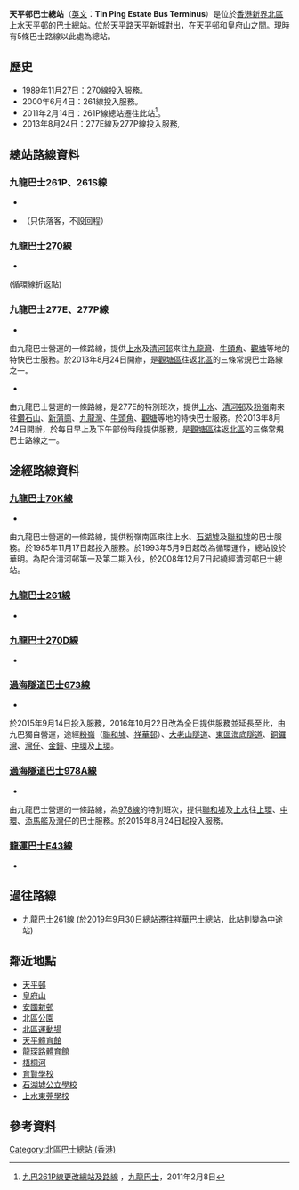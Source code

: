 {{Infobox HK Bus terminus 
| image=TingPingBT 2016.jpg 
| name= 天平邨巴士總站
| engname= Tin Ping Estate Bus Terminus
| district= [[北區_(香港)|新界北區]]
| area= 九巴 <br /> -天平/翠麗
| street= [[天平路|天平路]]
| opendate= 1989年
| terminate= [[九巴|九巴]]<br>[[九龍巴士261線|261P、261S]]、[[九龍巴士270線|270]]、[[九龍巴士277E線|277E]]、[[九龍巴士277P線|277P]]
| via= [[九巴|九巴]]<br>[[九龍巴士70K線|70K]]、[[九龍巴士261線|261]]、[[九龍巴士270D線|270D]]<br>[[過海隧道巴士|過海隧道巴士]]<br>[[過海隧道巴士673線|673]]、[[過海隧道巴士978線|978A]]<br>[[龍運巴士|龍運巴士]]<br>[[龍運巴士E43線|E43]]
| feeder= 無
| nearbystreets= [[馬適路|馬適路]]、[[龍琛路|龍琛路]]、[[馬會道|馬會道]]
| nearbysights= [[北區公園|北區公園]]、[[北區運動場|北區運動場]]、<br>[[天平體育館|天平體育館]]、[[天平新城|天平新城]]
| notes= 
| bgcolor= green
| fontcolor= white
| alternative= -
}}

'''天平邨巴士總站'''（[[英文|英文]]：'''Tin Ping Estate Bus Terminus'''）是位於[[香港|香港]][[北區_(香港)|新界北區]][[上水|上水]][[天平邨|天平邨]]的巴士總站。位於[[天平路|天平路]]天平新城對出，在天平邨和[[皇府山|皇府山]]之間。現時有5條巴士路線以此處為總站。

==歷史==
*1989年11月27日：270線投入服務。
*2000年6月4日：261線投入服務。
*2011年2月14日：261P線總站遷往此站<ref>[http://www.kmb.hk/tc/news/press/archives/news201102081222.html 九巴261P線更改總站及路線] {{Wayback|url=http://www.kmb.hk/tc/news/press/archives/news201102081222.html |date=20130216054020 }}，[[九龍巴士|九龍巴士]]，2011年2月8日</ref>。
*2013年8月24日：277E線及277P線投入服務,

==總站路線資料==
=== 九龍巴士261P、261S線 ===
;{{KMB|261P}}
*{{HK Bus Route KLNT|261P|inline}}  
;{{KMB|261S}}
*{{HK Bus Route KLNT|261S|inline}}（只供落客，不設回程）

===[[九龍巴士270線|九龍巴士270線]]===
*{{HK Bus Route KLNT|270|inline}}
(循環線折返點)

===九龍巴士277E、277P線===
;{{KMB|277E}}
*{{HK Bus Route KLNT|277E|inline}}
由九龍巴士營運的一條路線，提供[[上水|上水]]及[[清河邨|清河邨]]來往[[九龍灣|九龍灣]]、[[牛頭角|牛頭角]]、[[觀塘|觀塘]]等地的特快巴士服務。於2013年8月24日開辦，是[[觀塘區|觀塘區]]往返[[北區_(香港)|北區]]的三條常規巴士路線之一。

;{{KMB|277P}}
*{{HK Bus Route KLNT|277P|inline}}
由九龍巴士營運的一條路線，是277E的特別班次，提供[[上水|上水]]、[[清河邨|清河邨]]及[[粉嶺|粉嶺]]南來往[[鑽石山|鑽石山]]、[[新蒲崗|新蒲崗]]、[[九龍灣|九龍灣]]、[[牛頭角|牛頭角]]、[[觀塘|觀塘]]等地的特快巴士服務。於2013年8月24日開辦，於每日早上及下午部份時段提供服務，是[[觀塘區|觀塘區]]往返[[北區_(香港)|北區]]的三條常規巴士路線之一。

==途經路線資料==
===[[九龍巴士70K線|九龍巴士70K線]]===
*{{HK Bus Route KLNT|70K|inline}}
由九龍巴士營運的一條路線，提供粉嶺南區來往上水、[[石湖墟|石湖墟]]及[[聯和墟|聯和墟]]的巴士服務。於1985年11月17日起投入服務。於1993年5月9日起改為循環運作，總站設於華明。為配合清河邨第一及第二期入伙，於2008年12月7日起繞經清河邨巴士總站。

===[[九龍巴士261線|九龍巴士261線]]===
*{{HK Bus Route KLNT|261|inline}}  

===[[九龍巴士270D線|九龍巴士270D線]]===
*{{HK Bus Route KLNT|270D|inline}}

===[[過海隧道巴士673線|過海隧道巴士673線]]===
*{{HK Bus Route Cross Harbour|673|inline}}
於2015年9月14日投入服務，2016年10月22日改為全日提供服務並延長至此，由九巴獨自營運，途經[[粉嶺|粉嶺]]（[[聯和墟|聯和墟]]、[[祥華邨|祥華邨]]）、[[大老山隧道|大老山隧道]]、[[東區海底隧道|東區海底隧道]]、[[銅鑼灣|銅鑼灣]]、[[灣仔|灣仔]]、[[金鐘|金鐘]]、[[中環|中環]]及[[上環|上環]]。

===[[過海隧道巴士978A線|過海隧道巴士978A線]]===
*{{HK Bus Route Cross Harbour|978A|inline}}
由九龍巴士營運的一條路線，為[[過海隧道巴士978線|978線]]的特別班次，提供[[聯和墟|聯和墟]]及[[上水|上水]]往[[上環|上環]]、[[中環|中環]]、[[添馬艦|添馬艦]]及[[灣仔|灣仔]]的巴士服務。於2015年8月24日起投入服務。
===[[龍運巴士E43線|龍運巴士E43線]]===
*{{HK Bus Route Lantau|E43|inline}}

==過往路線==
*[[九龍巴士261線|九龍巴士261線]] (於2019年9月30日總站遷往[[祥華巴士總站|祥華巴士總站]]，此站則變為中途站)

==鄰近地點==
*[[天平邨|天平邨]]
*[[皇府山|皇府山]]
*[[安國新邨|安國新邨]]
*[[北區公園|北區公園]]
*[[北區運動場|北區運動場]]
*[[天平體育館|天平體育館]]
*[[龍琛路體育館|龍琛路體育館]]
*[[梧桐河|梧桐河]]
*[[育賢學校|育賢學校]]
*[[石湖墟公立學校|石湖墟公立學校]]
*[[上水東莞學校|上水東莞學校]]

==參考資料==
{{reflist}}

{{香港北區巴士總站列表}}
[[Category:北區巴士總站_(香港)|Category:北區巴士總站 (香港)]]